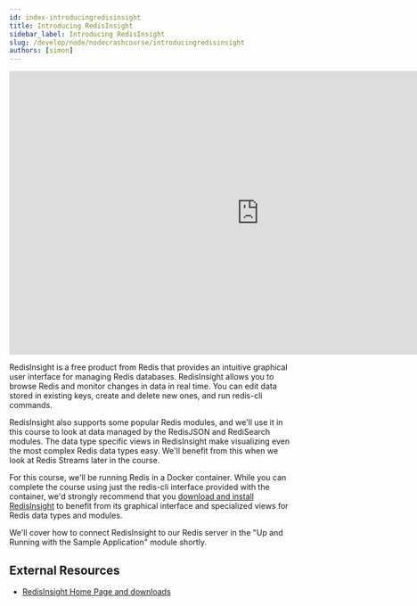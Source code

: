 ```yaml
---
id: index-introducingredisinsight
title: Introducing RedisInsight
sidebar_label: Introducing RedisInsight
slug: /develop/node/nodecrashcourse/introducingredisinsight
authors: [simon]
---
```



<div class="text--center">
  <iframe
    width="896"
    height="509"
    src="https://www.youtube.com/embed/EUY8WyQdR-o"
    frameborder="0"
    allow="accelerometer; autoplay; clipboard-write; encrypted-media; gyroscope; picture-in-picture"
    allowfullscreen></iframe>
</div>

RedisInsight is a free product from Redis that provides an intuitive graphical user interface for managing Redis databases. RedisInsight allows you to browse Redis and monitor changes in data in real time. You can edit data stored in existing keys, create and delete new ones, and run redis-cli commands.

RedisInsight also supports some popular Redis modules, and we'll use it in this course to look at data managed by the RedisJSON and RediSearch modules. The data type specific views in RedisInsight make visualizing even the most complex Redis data types easy. We'll benefit from this when we look at Redis Streams later in the course.

For this course, we'll be running Redis in a Docker container. While you can complete the course using just the redis-cli interface provided with the container, we'd strongly recommend that you [download and install RedisInsight](https://redis.com/redis-enterprise/redis-insight/) to benefit from its graphical interface and specialized views for Redis data types and modules.

We'll cover how to connect RedisInsight to our Redis server in the "Up and Running with the Sample Application" module shortly.

## External Resources

- [RedisInsight Home Page and downloads](https://redis.com/redis-enterprise/redis-insight/)
